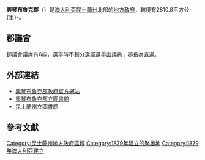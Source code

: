 {{Infobox Australian Place | type = lga
| name     = 興琴布魯克郡
| state    = 昆士蘭州
| image    = Hinchinbrook LGA Qld 2008.png
| imagesize= 180
| caption  = 興琴布魯克郡於[[昆士蘭州|昆士蘭州]]轄境圖
| pop      = 11,558
| pop_footnotes = (2006 census)<ref>{{Census 2006 AUS | id = LGA33800 | name = Hinchinbrook (S) (Local Government Area) | accessdate=2009-04-16|quick = on}}</ref>
| area     = 2810.8
| est      = 1879
| seat     = Ingham
| mayor    = Pino Giandomenico
| region   = 北昆士蘭
| logo     = 
| url      = http://www.hinchinbrook.qld.gov.au/
| stategov = 興琴布魯克
| fedgov   = 甘迺迪
| near-nw  = [[高原區|高原]]
| near-n   = [[食火雞海岸區|食火雞海岸]]
| near-ne  = ''[[珊瑚海|珊瑚海]]''
| near-w   = [[查特斯塔區|查特斯塔]]
| near-e   = ''[[珊瑚海|珊瑚海]]''
| near-sw  = [[查特斯塔區|查特斯塔]]
| near-s   = [[湯斯維爾市|湯斯維爾]]
}}
'''興琴布魯克郡'''（{{lang-en|Shire of Hinchinbrook}}）是[[澳大利亞|澳大利亞]][[昆士蘭州|昆士蘭州]]北部的[[昆士蘭州地方政府區域|地方政府]]，轄境有2810.8平方公-{里}-。

==郡議會==
郡議會議席有6座，選舉時不劃分選區選舉出議員；郡長為直選。

==外部連結==
*[http://www.hinchinbrook.qld.gov.au/ 興琴布魯克郡政府官方網站]
*[http://webarchive.loc.gov/all/20090520073910/http://www.hinchinbrooklibraries.com.au/ 興琴布魯克郡立圖書館]
*[http://www.slq.qld.gov.au 昆士蘭州立圖書館] {{Wayback|url=http://www.slq.qld.gov.au/ |date=20110328233058 }}

==參考文獻==
{{Reflist}}

{{Local Government Areas of Queensland}}

{{DEFAULTSORT:Hinchinbrook}}
[[Category:昆士蘭州地方政府區域|Category:昆士蘭州地方政府區域]]
[[Category:1879年建立的聚居地|Category:1879年建立的聚居地]]
[[Category:1879年澳大利亞建立|Category:1879年澳大利亞建立]]